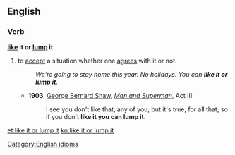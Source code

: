 ==English==

===Verb===
'''[[like]] it or [[lump]] it'''

# to [[accept]] a situation whether one [[agrees]] with it or not.
#: ''We're going to stay home this year. No holidays. You can '''like it or lump it'''.''
#* '''1903''', [[w:George Bernard Shaw|George Bernard Shaw]], ''[[w:Man and Superman|Man and Superman]]'', Act III:
#*: I see you don't like that, any of you; but it's true, for all that; so if you don't '''like it you can lump it'''.

[[Category:English idioms]]

[[et:like it or lump it]]
[[kn:like it or lump it]]